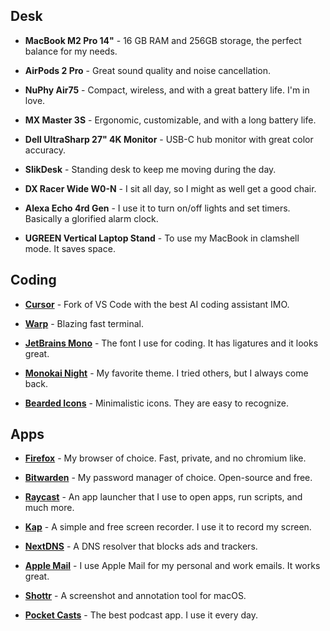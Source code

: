 ## Desk

- **MacBook M2 Pro 14"** -
  16 GB RAM and 256GB storage, the perfect balance for my needs.

- **AirPods 2 Pro** -
  Great sound quality and noise cancellation.

- **NuPhy Air75** -
  Compact, wireless, and with a great battery life. I'm in love.

- **MX Master 3S** -
  Ergonomic, customizable, and with a long battery life.

- **Dell UltraSharp 27" 4K Monitor** -
  USB-C hub monitor with great color accuracy.

- **SlikDesk** -
  Standing desk to keep me moving during the day.

- **DX Racer Wide W0-N** -
  I sit all day, so I might as well get a good chair.

- **Alexa Echo 4rd Gen** -
  I use it to turn on/off lights and set timers. Basically a glorified alarm clock.

- **UGREEN Vertical Laptop Stand** -
  To use my MacBook in clamshell mode. It saves space.

## Coding

- **[Cursor](https://www.cursor.sh/)** -
  Fork of VS Code with the best AI coding assistant IMO.

- **[Warp](https://www.warp.dev/)** -
  Blazing fast terminal.

- **[JetBrains Mono](https://www.jetbrains.com/lp/mono/)** -
  The font I use for coding. It has ligatures and it looks great.

- **[Monokai Night](https://marketplace.visualstudio.com/items?itemName=fabiospampinato.vscode-monokai-night)** -
  My favorite theme. I tried others, but I always come back.

- **[Bearded Icons](https://marketplace.visualstudio.com/items?itemName=BeardedBear.beardedicons)** -
  Minimalistic icons. They are easy to recognize.

## Apps

- **[Firefox](https://www.mozilla.org/firefox)** -
  My browser of choice. Fast, private, and no chromium like.

- **[Bitwarden](https://bitwarden.com)** -
  My password manager of choice. Open-source and free.

- **[Raycast](https://www.raycast.com/)** -
  An app launcher that I use to open apps, run scripts, and much more.

- **[Kap](https://getkap.co/)** -
  A simple and free screen recorder. I use it to record my screen.

- **[NextDNS](https://nextdns.io/)** -
  A DNS resolver that blocks ads and trackers.

- **[Apple Mail](https://www.icloud.com/mail)** -
  I use Apple Mail for my personal and work emails. It works great.

- **[Shottr](https://shottr.cc/)** -
  A screenshot and annotation tool for macOS.

- **[Pocket Casts](https://pocketcasts.com/)** -
  The best podcast app. I use it every day.
